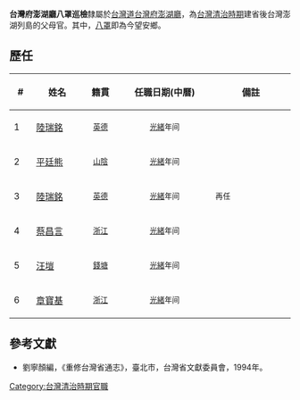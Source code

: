 '''台灣府澎湖廳八罩巡檢'''隸屬於[[台灣道|台灣道]][[台灣府|台灣府]][[澎湖廳_(清治時期)|澎湖廳]]，為[[台灣清治時期|台灣清治時期]]建省後台灣澎湖列島的父母官。其中，[[八罩|八罩]]即為今望安鄉。
==歷任==
{| class="wikitable" width="590"
!width="25"|#||width="80"|姓名||width="50"|籍貫||width="160"|任職日期(中曆)||width="135"|備註
|-
|1||[[陸瑞銘|陸瑞銘]]||align ="center"|<small>[[英德|英德]]||align ="center"|<small>[[光緒|光緒]]年间||<small>
|-
|2||[[平廷熊|平廷熊]]||align ="center"|<small>[[山陰|山陰]]||align ="center"|<small>[[光緒|光緒]]年间||<small>
|-
|3||[[陸瑞銘|陸瑞銘]]||align ="center"|<small>[[英德|英德]]||align ="center"|<small>[[光緒|光緒]]年间||<small>再任
|-
|4||[[蔡昌言|蔡昌言]]||align ="center"|<small>[[浙江|浙江]]||align ="center"|<small>[[光緒|光緒]]年间||<small>
|-
|5||[[汪塏|汪塏]]||align ="center"|<small>[[錢塘|錢塘]]||align ="center"|<small>[[光緒|光緒]]年间||<small>
|-
|6||[[章寶基|章寶基]]||align ="center"|<small>[[浙江|浙江]]||align ="center"|<small>[[光緒|光緒]]年间||<small>
|}
==參考文獻==
*劉寧顏編，《重修台灣省通志》，臺北市，台灣省文獻委員會，1994年。 

[[Category:台灣清治時期官職|Category:台灣清治時期官職]]